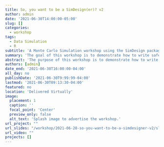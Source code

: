```yaml
---
title: So, you want to be a SimDesign(er)? v2
author: admin
date: '2021-06-30T14:00:00-05:00'
slug: []
categories:
  - workshop
tags: 
  - Data Simulation
  - R
subtitle: 'A Monte Carlo Simulation workshop using the SimDesign package in R.'
summary: 'The goal of this workshop is to demonstrate how to write safe, effective, and intuitive R code for Monte Carlo simulation experiments  presented at the PsyPag & MSCP-Section Simulation Summer School'
abstract: 'The purpose of this workshop is to demonstrate how to write safe, effective, and intuitive R code for Monte Carlo simulation experiments containing one or more simulation factors. A few of the attractive Monte Carlo simulation coding strategies we will cover are how to write code which is intuitive to read, write, and debug; how to take advantage of SimDesign’s built-in features for creating flexible and extensible simulations; computational efficiency; reproducibility at the macro and micro level; safe and reliable code execution'
authors: [admin]
date_end: '2021-06-30T16:00:00-04:00'
all_day: no
publishDate: '2021-06-30T9:99:99-04:00'
lastmod: '2021-06-30T09:13:30-04:00'
featured: no
location: 'Delivered Virtually'
image:
  placement: 1
  caption: ''
  focal_point: 'Center'
  preview_only: false
  alt_text: 'Splash image to advertise the workshop.'
url_project: ""
url_slides: "/workshop/2021-06-28-so-you-want-to-be-a-simdesigner-v2/slides/So-you-want-to-be-a-simdesigner-v2.html"
url_video: ""
projects: []
---
```

